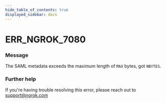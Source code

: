 ```yaml
---
hide_table_of_contents: true
displayed_sidebar: docs
---
```



# ERR_NGROK_7080

### Message

The SAML metadata exceeds the maximum length of `MAX` bytes, got `NBYTES`.

<ErrorDetails error="err_ngrok_7080" />

### Further help

If you're having trouble resolving this error, please reach out to [support@ngrok.com](mailto:support@ngrok.com?subject=Help%20with%20ERR_NGROK_7080)
